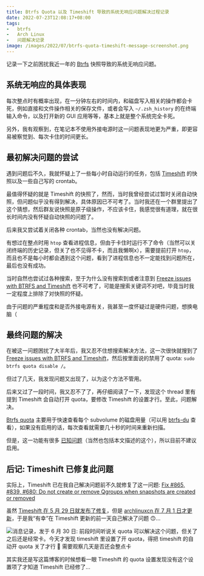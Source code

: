 ```yaml
---
title: Btrfs Quota 以及 Timeshift 导致的系统无响应问题解决过程记录
date: 2022-07-23T12:08:17+08:00
tags:
-   btrfs
-   Arch Linux
-   问题解决记录
image: /images/2022/07/btrfs-quota-timeshift-message-screenshot.png
---
```


记录一下之前困扰我近一年的 [Btrfs](https://wiki.archlinux.org/title/Btrfs) 快照导致的系统无响应问题。

<Excerpt />

## 系统无响应的具体表现

每次整点时有概率出现，在一分钟左右的时间内，和磁盘写入相关的操作都会卡死，例如直接和文件操作相关的保存文件，或者会写入 `~/.zsh_history` 的在终端输入命令，以及打开新的 GUI 应用等等，基本上就是整个系统完全卡死。

另外，我有观察到，在笔记本不使用外接电源时这一问题表现地更为严重，即更容易被察觉到、每次卡住的时间更长。

## 最初解决问题的尝试

遇到问题后不久，我就怀疑上了一些每小时自动运行的任务，包括 [Timeshift](https://github.com/linuxmint/timeshift) 的快照以及一些自己写的 crontab。

最值得怀疑的就是 Timeshift 的快照了，然而，当时我曾经尝试过暂时关闭自动快照，但问题似乎没有得到解决，具体原因已不可考了。当时我还在一个群里提出了这个猜想，然后群友说快照是原子级操作，不应该卡住，我感觉很有道理，就在很长时间内没有怀疑自动快照的问题了。

后来我又尝试着关闭各种 crontab，当然也没有解决问题。

有想过在整点时用 `htop` 查看进程信息，但由于卡住时运行不了命令（当然可以关闭终端的历史记录，但关了也不见得不卡，而且我懒啊x），需要提前打开 `htop`，而且也不是每小时都会遇到这个问题，看到了进程信息也不一定能找到问题所在，最后也没有成功。

当时自然也尝试过各种搜索，至于为什么没有搜索到或者注意到 [Freeze issues with BTRFS and Timeshift](https://forum.manjaro.org/t/freeze-issues-with-btrfs-and-timeshift/22005) 也不可考了，可能是搜索关键词不对吧，毕竟当时我一定程度上排除了对快照的怀疑。

由于问题的严重程度和是否外接电源有关，我甚至一度怀疑过是硬件问题，想换电脑（

## 最终问题的解决

在被这一问题困扰了大半年后，我又忍不住想搜索解决方法，这一次很快就搜到了 [Freeze issues with BTRFS and Timeshift](https://forum.manjaro.org/t/freeze-issues-with-btrfs-and-timeshift/22005)，然后按里面说的禁用了 quota: `sudo btrfs quota disable /`。

但过了几天，我发现问题又出现了，以为这个方法不管用。

后来又过了一段时间，我又忍不了了，再仔细阅读了一下，发现这个 thread 里有提到 Timeshift 会自动打开 quota，要修改 Timeshift 的设置才行。至此，问题解决。

<Card title="关于 Brtfs Quota">

[Btrfs quota](https://wiki.archlinux.org/title/Btrfs#Quota) 主要用于快速查看每个 subvolume 的磁盘用量（可以用 [btrfs-du](https://github.com/nachoparker/btrfs-du) 查看），如果没有启用的话，每次查看就需要几十秒的时间来重新扫描。

但是，这一功能有很多 [已知问题](https://btrfs.wiki.kernel.org/index.php/Quota_support#Known_issues)（当然也包括本文描述的这个），所以目前不建议启用。

</Card>

## 后记: Timeshift 已修复此问题

实际上，Timeshift 已在我自己解决问题前不久就修复了这一问题: [Fix #865, #839, #680: Do not create or remove Qgroups when snapshots are created or removed](https://github.com/linuxmint/timeshift/commit/8d77b18fe7b725c11baefe721633561d755b3630)

虽然 [Timeshift 在 5 月 29 日就发布了修复](https://github.com/linuxmint/timeshift/releases/tag/v22.06.1)，但是 [archlinuxcn 在 7 月 1 日才更新](https://github.com/archlinuxcn/repo/commits/master/archlinuxcn/timeshift)，于是我“有幸”在 Timeshift 更新的前一天自己解决了问题 🙃...

![消息记录，发于 6 月 30 日: 前段时间听说关 quota 可以解决这个问题，但关了之后还是经常卡。今天才发现 timeshift 里设置了开 quota，得把 timeshift 的自动开 quota 关了才行 🌚 需要观察几天是否还会整点卡](btrfs-quota-timeshift-message-screenshot.png)

其实我还是写这篇博客的时候想看一眼 Timeshift 的 quota 设置发现没有这个设置项了才知道 Timeshift 已经修了...
